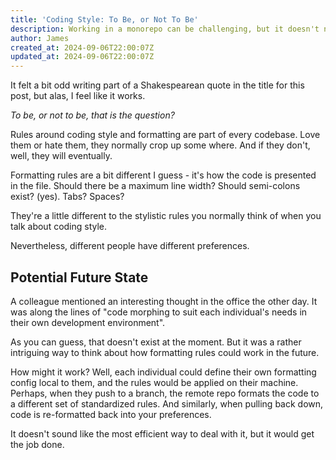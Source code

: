 ```yaml
---
title: 'Coding Style: To Be, or Not To Be'
description: Working in a monorepo can be challenging, but it doesn't need to be.
author: James
created_at: 2024-09-06T22:00:07Z
updated_at: 2024-09-06T22:00:07Z
---
```


It felt a bit odd writing part of a Shakespearean quote in the title for this post, but alas, I feel like it works.

_To be, or not to be, that is the question?_

Rules around coding style and formatting are part of every codebase. Love them or hate them, they normally crop up some where. And if they don't, well, they will eventually.

Formatting rules are a bit different I guess - it's how the code is presented in the file. Should there be a maximum line width? Should semi-colons exist? (yes). Tabs? Spaces?

They're a little different to the stylistic rules you normally think of when you talk about coding style.

Nevertheless, different people have different preferences.

##

## Potential Future State

A colleague mentioned an interesting thought in the office the other day. It was along the lines of "code morphing to suit each individual's needs in their own development environment".

As you can guess, that doesn't exist at the moment. But it was a rather intriguing way to think about how formatting rules could work in the future.

How might it work? Well, each individual could define their own formatting config local to them, and the rules would be applied on their machine. Perhaps, when they push to a branch, the remote repo formats the code to a different set of standardized rules. And similarly, when pulling back down, code is re-formatted back into your preferences.

It doesn't sound like the most efficient way to deal with it, but it would get the job done.
